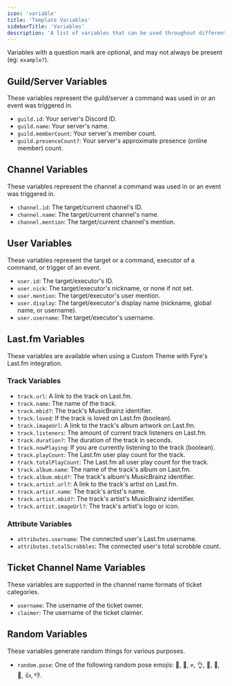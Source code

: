 ```yaml
---
icon: 'variable'
title: 'Template Variables'
sidebarTitle: 'Variables'
description: 'A list of variables that can be used throughout different parts of Fyre like Last.fm and tickets.'
---
```


<Info>Variables with a question mark are optional, and may not always be present (eg: `example?`).</Info>

## Guild/Server Variables
These variables represent the guild/server a command was used in or an event was triggered in.

- `guild.id`: Your server's Discord ID.
- `guild.name`: Your server's name.
- `guild.memberCount`: Your server's member count.
- `guild.presenceCount?`: Your server's approximate presence (online member) count.


## Channel Variables
These variables represent the channel a command was used in or an event was triggered in.

- `channel.id`: The target/current channel's ID.
- `channel.name`: The target/current channel's name.
- `channel.mention`: The target/current channel's mention.


## User Variables
These variables represent the target or a command, executor of a command, or trigger of an event.

- `user.id`: The target/executor's ID.
- `user.nick`: The target/executor's nickname, or none if not set.
- `user.mention`: The target/executor's user mention.
- `user.display`: The target/executor's display name (nickname, global name, or username).
- `user.username`: The target/executor's username.


## Last.fm Variables
These variables are available when using a Custom Theme with Fyre's Last.fm integration.

### Track Variables

- `track.url`: A link to the track on Last.fm.
- `track.name`: The name of the track.
- `track.mbid?`: The track's MusicBrainz identifier.
- `track.loved`: If the track is loved on Last.fm (boolean).
- `track.imageUrl`: A link to the track's album artwork on Last.fm.
- `track.listeners`: The amount of current track listeners on Last.fm.
- `track.duration?`: The duration of the track in seconds.
- `track.nowPlaying`: If you are currently listening to the track (boolean).
- `track.playCount`: The Last.fm user play count for the track.
- `track.totalPlayCount`: The Last.fm all user play count for the track.
- `track.album.name`: The name of the track's album on Last.fm.
- `track.album.mbid?`: The track's album's MusicBrainz identifier.
- `track.artist.url?`: A link to the track's artist on Last.fm.
- `track.artist.name`: The track's artist's name.
- `track.artist.mbid?`: The track's artist's MusicBrainz identifier.
- `track.artist.imageUrl?`: The track's artist's logo or icon.

### Attribute Variables

- `attributes.username`: The connected user's Last.fm username.
- `attributes.totalScrobbles`: The connected user's total scrobble count.


## Ticket Channel Name Variables
These variables are supported in the channel name formats of ticket categories.

- `username`: The username of the ticket owner.
- `claimer`: The username of the ticket claimer.


## Random Variables
These variables generate random things for various purposes.

- `random.pose`: One of the following random pose emojis: 🫡, 👊, ✊, 👌, 🤌, 🤏, 🤟, 👍, 👎.
